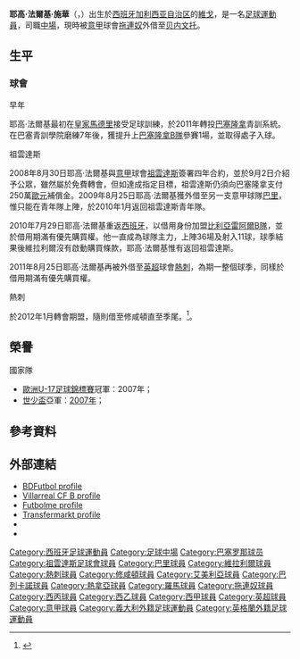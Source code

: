 {{noteTA|G1=足球|G2=EPL|G3=西甲|G4=意甲
|T=zh-hans:亚戈·法尔克·席尔瓦; zh-hk:耶高·法爾基·施華;
|1=zh-hans:亚戈·法尔克; zh-hk:耶高·法爾基;
|2=zh-hans:亚戈·法尔克·席尔瓦; zh-hk:耶高·法爾基·施華;
}}
{{Infobox football biography
| playername = 耶高·法爾基<br />''Iago Falque''
| image = Iago Falque.jpg
| fullname = Iago Falque Silva
| dateofbirth = {{birth date and age|1990|1|4|df=y}}
| cityofbirth = [[維戈|維戈]]
| countryofbirth = {{SPN}}
| height = {{height|m=1.73}}
| position = [[中場|進攻中場]]
| currentclub    = [[贝内文托足球俱乐部|贝内文托]] ([[拖連奴足球會|拖連奴]]外借)
| clubnumber = 
| youthyears1    = 2000–2001 |youthclubs1 = [[皇家马德里足球俱乐部|皇家马德里]]
| youthyears2    = 2001–2008 |youthclubs2 = [[巴塞罗那足球俱乐部|巴塞罗那]]
| youthyears3    = 2008–2010 |youthclubs3 = [[尤文图斯足球俱乐部|尤文图斯]]
| youthyears4    = 2009–2010 |youthclubs4 = → [[巴里體育俱樂部|巴里]]
| years1         = 2010–2011 |clubs1 = [[尤文图斯足球俱乐部|尤文图斯]]                   |caps1 = 0  |goals1 = 0
| years2         = 2010–2011 |clubs2 = → [[比利亞雷阿爾足球俱樂部|比利亞雷阿爾B隊]]    |caps2 = 36 |goals2 = 11
| years3         = 2011 |clubs3 =  → [[托特纳姆热刺足球俱乐部|熱刺]] |caps3 = 0  |goals3 = 0
| years4         = 2012–2014 |clubs4 = [[托特纳姆热刺足球俱乐部|熱刺]] |caps4 = 1  |goals4 = 0
| years5         = 2012      |clubs5 = → [[南安普敦足球俱乐部|南安普敦]]    |caps5 = 1  |goals5 = 0
| years6         = 2013      |clubs6 = → [[阿爾梅里亞體育聯盟|阿爾梅里亞]]              |caps6 = 22 |goals6 = 2
| years7         = 2013–2014 |clubs7 = → [[巴列卡诺闪电|巴列卡诺]]                  |caps7 = 28 |goals7 = 3
| years8         = 2014–2015 |clubs8 = [[热那亚板球与足球俱乐部|热那亚]]                        |caps8 = 32 |goals8 = 13
| years9         = 2015–2017  |clubs9 = [[羅馬體育俱樂部|羅馬]]                         |caps9 = 22 |goals9 = 2
| years10         = 2016–2017  |clubs10 = → [[拖連奴足球會|拖連奴]]       |caps10 = 35 |goals10 = 12
| years11         = 2017–
|clubs11 = [[拖連奴足球會|拖連奴]]
|caps11 = 67
|goals11 = 18
| years12 = 2020 | clubs12 = → [[热那亚板球与足球俱乐部|热那亚]]   (外借) | caps12 = 10 | goals12 = 2
| years13         = 2020–
|clubs13 = → [[贝内文托足球俱乐部|贝内文托]]  (外借)
|caps13 = 0
|goals13 = 0
| nationalyears1 = 2007      |nationalteam1 = [[西班牙17歲以下國家足球隊|西班牙U17]] |nationalcaps1 = 12 |nationalgoals1 = 3
| nationalyears2 = 2008–2009 |nationalteam2 = [[西班牙19歲以下國家足球隊|西班牙U19]] |nationalcaps2 = 11 |nationalgoals2 = 4
| nationalyears3 = 2009      |nationalteam3 = [[西班牙20歲以下國家足球隊|西班牙U20]] |nationalcaps3 = 1  |nationalgoals3 = 0
| nationalyears4 = 2011      |nationalteam4 = [[西班牙21歲以下國家足球隊|西班牙U21]] |nationalcaps4 = 1  |nationalgoals4 = 0
| pcupdate = 2019年5月19日
| ntupdate = 2011年9月15日 (四) 06:19 (UTC)
}}
{{Spanish name|法爾基（Falque）|施華（Silva）}}
'''耶高·法爾基·施華'''（{{lang-es|'''Iago Falque Silva'''}}，{{bd|1990年|1月4日|catidx=Falque, Iago}}）出生於[[西班牙|西班牙]][[加利西亚_(西班牙)|加利西亚自治区]]的[[維戈|維戈]]，是一名[[足球|足球]][[運動員|運動員]]，司職[[中場|中場]]，現時被[[意甲|意甲]]球會[[拖連奴足球會|拖連奴]]外借至[[贝内文托足球俱乐部|贝内文托]]。

==生平==
===球會===
;早年
耶高·法爾基最初在[[皇家馬德里足球俱樂部|皇家馬德里]]接受足球訓練，於2011年轉投[[巴塞隆納足球俱樂部|巴塞隆拿]]青訓系統。在巴塞青訓學院磨練7年後，獲提升上[[巴塞隆拿B隊|巴塞隆拿B隊]]參賽1場，並取得處子入球。 

;祖雲達斯
2008年8月30日耶高·法爾基與[[意甲|意甲]]球會[[尤文图斯足球俱乐部|祖雲達斯]]簽署四年合約，並於9月2日介紹予公眾，雖然屬於免費轉會，但如達成指定目標，祖雲達斯仍須向巴塞隆拿支付250萬[[歐元|歐元]]補償金。2009年8月25日耶高·法爾基獲外借至另一支意甲球隊[[巴里體育俱樂部|巴里]]，惟只能在青年隊上陣，於2010年1月返回祖雲達斯青年隊。

2010年7月29日耶高·法爾基重返[[西班牙|西班牙]]，以借用身份加盟[[比利亞雷阿爾足球俱樂部|比利亞雷阿爾B隊]]，並於借用期滿有優先購買權。他一直成為球隊主力，上陣36場及射入11球，球季結果後維拉利爾沒有啟動購買條款，耶高·法爾基惟有返回祖雲達斯。 

2011年8月25日耶高·法爾基再被外借至[[英超|英超]]球會[[托特纳姆热刺足球俱乐部|熱刺]]，為期一整個球季，同樣於借用期滿有優先購買權。

;熱刺
於2012年1月轉會期盟，隨則借至修咸頓直至季尾。<ref name=Spurs>{{cite news |language=en |title=Yago completes loan switch to Tottenham |publisher=Juventus.com |date=2011-08-26 |url=http://www.juventus.com/wps/portal/en/news/yago%20al%20tottenham%20news%20eng%2024August2011 |accessdate=2011-08-26 |archive-date=2011-10-16 |archive-url=https://web.archive.org/web/20111016005147/http://www.juventus.com/wps/portal/en/news/yago%20al%20tottenham%20news%20eng%2024August2011 |dead-url=no }}</ref>。

==榮譽==
;國家隊
*[[歐洲U-17足球錦標賽|歐洲U-17足球錦標賽]]冠軍：2007年；
*[[U17世界盃足球賽|世少盃]]亞軍：[[2007年U17世界盃足球賽|2007年]]；

==參考資料==
{{Reflist|2}}

==外部連結==
*[http://www.bdfutbol.com/en/j/j14001.html BDFutbol profile]{{Wayback|url=http://www.bdfutbol.com/en/j/j14001.html |date=20121022051405 }}
*[https://web.archive.org/web/20111002013015/http://www.villarrealcf.es/principal_n.php?nombreModulo=fichaEmpleado2&idmenu=92&idsubmenu=150&idempleado=8988&idtemporada=7&idplantilla=2 Villarreal CF B profile] {{es icon}}
*[http://www.futbolme.com/com/jugadores.asp?id_jugador=8622 Futbolme profile]{{Wayback|url=http://www.futbolme.com/com/jugadores.asp?id_jugador=8622 |date=20120928125813 }} {{es icon}}
*[http://www.transfermarkt.co.uk/en/iago-falque/leistungsdaten/spieler_59340.html Transfermarkt profile]{{Wayback|url=http://www.transfermarkt.co.uk/en/iago-falque/leistungsdaten/spieler_59340.html |date=20110815205433 }}
*{{FIFA player|269899}}
*{{FIFA player|306982}}

<!--{{Torino F.C. squad}}-->
{{贝内文托球员名单}}

{{DEFAULTSORT:Falque, Yago}}
[[Category:西班牙足球運動員|Category:西班牙足球運動員]]
[[Category:足球中場|Category:足球中場]]
[[Category:巴塞罗那球员|Category:巴塞罗那球员]]
[[Category:祖雲達斯足球會球員|Category:祖雲達斯足球會球員]]
[[Category:巴里球員|Category:巴里球員]]
[[Category:維拉利爾球員|Category:維拉利爾球員]]
[[Category:熱刺球員|Category:熱刺球員]]
[[Category:修咸頓球員|Category:修咸頓球員]]
[[Category:艾美利亞球員|Category:艾美利亞球員]]
[[Category:巴列卡諾球員|Category:巴列卡諾球員]]
[[Category:熱拿亞球員|Category:熱拿亞球員]]
[[Category:羅馬球員|Category:羅馬球員]]
[[Category:拖連奴球員|Category:拖連奴球員]]
[[Category:西丙球員|Category:西丙球員]]
[[Category:西乙球員|Category:西乙球員]]
[[Category:西甲球員|Category:西甲球員]]
[[Category:英超球員|Category:英超球員]]
[[Category:意甲球員|Category:意甲球員]]
[[Category:義大利外籍足球運動員|Category:義大利外籍足球運動員]]
[[Category:英格蘭外籍足球運動員|Category:英格蘭外籍足球運動員]]
